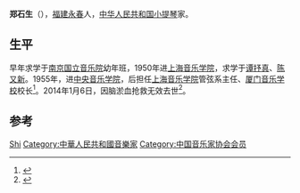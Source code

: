 '''郑石生'''（{{bd|1936年||2014年|1月6日|catIdx=Zheng}}），[[福建省|福建]][[永春|永春]]人，[[中华人民共和国|中华人民共和国]][[小提琴|小提琴]]家。

== 生平 ==
早年求学于[[南京国立音乐院|南京国立音乐院]]幼年班，1950年进[[上海音乐学院|上海音乐学院]]，求学于[[谭抒真|谭抒真]]、[[陈又新|陈又新]]。1955年，进[[中央音乐学院|中央音乐学院]]，后担任[[上海音乐学院|上海音乐学院]]管弦系主任、[[厦门音乐学校|厦门音乐学校]]校长<ref>{{cite news|title=上音著名小提琴教育家郑石生逝世 倒在工作岗位上|url=http://news.21cn.com/caiji/roll1/a/2014/0106/16/25888223.shtml|accessdate=2014-03-12|newspaper=21cn新闻|archive-url=https://web.archive.org/web/20140312213515/http://news.21cn.com/caiji/roll1/a/2014/0106/16/25888223.shtml|archive-date=2014-03-12|dead-url=yes}}</ref>。2014年1月6日，因脑淤血抢救无效去世<ref>{{cite news|title=郑石生|url=http://epaper.dfdaily.com/dfzb/html/2014-01/08/content_854729.htm|accessdate=2014-03-12|newspaper=《东方早报》|deadurl=yes|archiveurl=https://web.archive.org/web/20140313001217/http://epaper.dfdaily.com/dfzb/html/2014-01/08/content_854729.htm|archivedate=2014-03-13}}</ref>。

== 参考 ==
{{reflist}}

{{中国音乐家协会第四届理事会}}

{{Authority control}}
{{DEFAULTSORT:Zheng郑}}
[[Category:郑姓|Shi]]
[[Category:中華人民共和國音樂家|Category:中華人民共和國音樂家]]
[[Category:中国音乐家协会会员|Category:中国音乐家协会会员]]